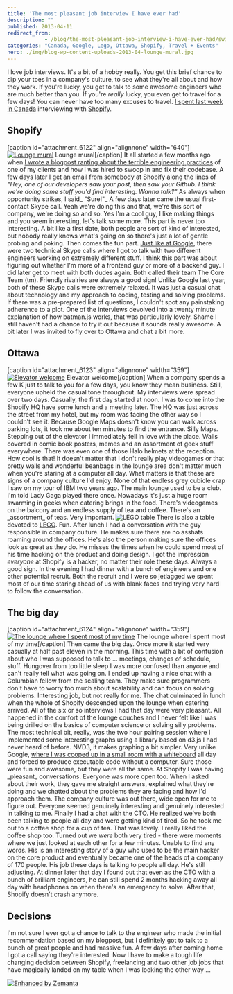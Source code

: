 ```yaml
---
title: 'The most pleasant job interview I have ever had'
description: ""
published: 2013-04-11
redirect_from: 
            - /blog/the-most-pleasant-job-interview-i-have-ever-had/swizec/6121
categories: "Canada, Google, Lego, Ottawa, Shopify, Travel + Events"
hero: ./img/blog-wp-content-uploads-2013-04-lounge-mural.jpg
---
```


I love job interviews. It's a bit of a hobby really. You get this brief chance to dip your toes in a company's culture, to see what they're all about and how they work. If you're lucky, you get to talk to some awesome engineers who are much better than you. If you're _really_ lucky, you even get to travel for a few days! You can never have too many excuses to travel. [I spent last week in Canada](http://swizec.com/blog/canada-eh/swizec/6102) interviewing with [Shopify](http://shopify.com "Shopify").

## Shopify

\[caption id="attachment_6122" align="alignnone" width="640"][![Lounge mural](./img/Lounge-mural1h2g19.jpeg "Lounge mural")](./img/blog-wp-content-uploads-2013-04-lounge-mural.jpg) Lounge mural\[/caption] It all started a few months ago when [I wrote a blogpost ranting about the terrible engineering practices](http://swizec.com/blog/my-very-own-daily-wtf/swizec/5829) of one of my clients and how I was hired to swoop in and fix their codebase. A few days later I get an email from somebody at Shopify along the lines of _"Hey, one of our developers saw your post, then saw your Github. I think we're doing some stuff you'd find interesting. Wanna talk?"_ As always when opportunity strikes, I said_ "Sure!"\_ A few days later came the usual first-contact Skype call. Yeah we're doing this and that, we're this sort of company, we're doing so and so. Yes I'm a cool guy, I like making things and you seem interesting, let's talk some more. This part is never too interesting. A bit like a first date, both people are sort of kind of interested, but nobody really knows what's going on so there's just a lot of gentle probing and poking. Then comes the fun part. [Just like at Google](http://swizec.com/blog/a-google-phone-interview/swizec/3813), there were two technical Skype calls where I got to talk with two different engineers working on extremely different stuff. I think this part was about figuring out whether I'm more of a frontend guy or more of a backend guy. I did later get to meet with both dudes again. Both called their team The Core Team (tm). Friendly rivalries are always a good sign! Unlike Google last year, both of these Skype calls were extremely relaxed. It was just a casual chat about technology and my approach to coding, testing and solving problems. If there was a pre-prepared list of questions, I couldn't spot any painstaking adherence to a plot. One of the interviews devolved into a twenty minute explanation of how batman.js works, that was particularly lovely. Shame I still haven't had a chance to try it out because it sounds really awesome. A bit later I was invited to fly over to Ottawa and chat a bit more.

## Ottawa

\[caption id="attachment_6123" align="alignnone" width="359"][![Elevator welcome](./img/Elevator-welcomegjj5g1.jpeg "Elevator welcome")](./img/blog-wp-content-uploads-2013-04-elevator-welcome.jpg) Elevator welcome\[/caption] When a company spends a few K just to talk to you for a few days, you know they mean business. Still, everyone upheld the casual tone throughout. My interviews were spread over two days. Casually, the first day started at noon. I was to come into the Shopify HQ have some lunch and a meeting later. The HQ was just across the street from my hotel, but my room was facing the other way so I couldn't see it. Because Google Maps doesn't know you can walk across parking lots, it took me about ten minutes to find the entrance. Silly Maps. Stepping out of the elevator I immediately fell in love with the place. Walls covered in comic book posters, memes and an assortment of geek stuff everywhere. There was even one of those Halo helmets at the reception. How cool is that! It doesn't matter that I don't really play videogames or that pretty walls and wonderful beanbags in the lounge area don't matter much when you're staring at a computer all day. What matters is that these are signs of a company culture I'd enjoy. None of that endless grey cubicle crap I saw on my tour of IBM two years ago. The main lounge used to be a club. I'm told Lady Gaga played there once. Nowadays it's just a huge room swarming in geeks when catering brings in the food. There's videogames on the balcony and an endless supply of tea and coffee. There's an \_assortment_ of teas. Very important. ![LEGO table](./img/e3d7cb4f5b960791b80268c3d4af40cf-tumblr_mkp6g1k5mC1qekjngo1_500.jpg "LEGO table") There is also a table devoted to [LEGO](http://www.lego.com/ "Lego"). Fun. After lunch I had a conversation with the guy responsible in company culture. He makes sure there are no asshats roaming around the offices. He's also the person making sure the offices look as great as they do. He misses the times when he could spend most of his time hacking on the product and doing design. I got the impression _everyone_ at Shopify is a hacker, no matter their role these days. Always a good sign. In the evening I had dinner with a bunch of engineers and one other potential recruit. Both the recruit and I were so jetlagged we spent most of our time staring ahead of us with blank faces and trying very hard to follow the conversation.

## The big day

\[caption id="attachment_6124" align="alignnone" width="359"][![The lounge where I spent most of my time](./img/The-lounge-where-I-spent-most-of-my-timec70030.jpeg "The lounge where I spent most of my time")](./img/blog-wp-content-uploads-2013-04-lounge.jpg) The lounge where I spent most of my time\[/caption] Then came the big day. Once more it started very casually at half past eleven in the morning. This time with a bit of confusion about who I was supposed to talk to ... meetings, changes of schedule, stuff. Hungover from too little sleep I was more confused than anyone and can't really tell what was going on. I ended up having a nice chat with a Columbian fellow from the scaling team. They make sure programmers don't have to worry too much about scalability and can focus on solving problems. Interesting job, but not really for me. The chat culminated in lunch when the whole of Shopify descended upon the lounge when catering arrived. All of the six or so interviews I had that day were very pleasant. All happened in the comfort of the lounge couches and I never felt like I was being drilled on the basics of computer science or solving silly problems. The most technical bit, really, was the two hour pairing session where I implemented some interesting graphs using a library based on d3.js I had never heard of before. NVD3, it makes graphing a bit simpler. Very unlike Google, [where I was cooped up in a small room with a whiteboard](http://swizec.com/blog/inside-a-google-onsite-interview/swizec/4352) all day and forced to produce executable code without a computer. Sure those were fun and awesome, but they were all the same. At Shopify I was having \_pleasant_ conversations. Everyone was more open too. When I asked about their work, they gave me straight answers, explained what they're doing and we chatted about the problems they are facing and how I'd approach them. The company culture was out there, wide open for me to figure out. Everyone seemed genuinely interesting and genuinely interested in talking to me. Finally I had a chat with the CTO. He realized we've both been talking to people all day and were getting kind of tired. So he took me out to a coffee shop for a cup of tea. That was lovely. I really liked the coffee shop too. Turned out we _were_ both very tired - there were moments where we just looked at each other for a few minutes. Unable to find any words. His is an interesting story of a guy who used to be the main hacker on the core product and eventually became one of the heads of a company of 170 people. His job these days is talking to people all day. He's still adjusting. At dinner later that day I found out that even as the CTO with a bunch of brilliant engineers, he can still spend 2 months hacking away all day with headphones on when there's an emergency to solve. After that, Shopify doesn't crash anymore.

## Decisions

I'm not sure I ever got a chance to talk to the engineer who made the initial recommendation based on my blogpost, but I definitely got to talk to a bunch of great people and had massive fun. A few days after coming home I got a call saying they're interested. Now I have to make a tough life changing decision between Shopify, freelancing and two other job jobs that have magically landed on my table when I was looking the other way ...

[![Enhanced by Zemanta](http://img.zemanta.com/zemified_e.png?x-id=d8c4fb75-5d46-401b-b84a-55ef9859f017)](http://www.zemanta.com/?px "Enhanced by Zemanta")
